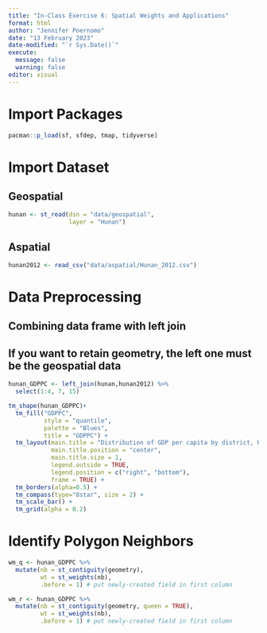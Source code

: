 ```yaml
---
title: "In-Class Exercise 6: Spatial Weights and Applications"
format: html
author: "Jennifer Poernomo"
date: "13 February 2023"
date-modified: "`r Sys.Date()`"
execute: 
  message: false
  warning: false
editor: visual
---
```


# Import Packages

```r
pacman::p_load(sf, sfdep, tmap, tidyverse)
```

# Import Dataset

## Geospatial

```r
hunan <- st_read(dsn = "data/geospatial", 
                 layer = "Hunan")
```

## Aspatial

```r
hunan2012 <- read_csv("data/aspatial/Hunan_2012.csv")
```

# Data Preprocessing

## Combining data frame with left join

::: callout-tip
## If you want to retain geometry, the left one must be the geospatial data
:::

```r
hunan_GDPPC <- left_join(hunan,hunan2012) %>%
  select(1:4, 7, 15)
```

```r
tm_shape(hunan_GDPPC)+
  tm_fill("GDPPC", 
          style = "quantile", 
          palette = "Blues",
          title = "GDPPC") +
  tm_layout(main.title = "Distribution of GDP per capita by district, Hunan Province",
            main.title.position = "center",
            main.title.size = 1,
            legend.outside = TRUE,
            legend.position = c("right", "bottom"),
            frame = TRUE) +
  tm_borders(alpha=0.5) +
  tm_compass(type="8star", size = 2) +
  tm_scale_bar() +
  tm_grid(alpha = 0.2)
```

# Identify Polygon Neighbors

```r
wm_q <- hunan_GDPPC %>%
  mutate(nb = st_contiguity(geometry),
         wt = st_weights(nb),
         .before = 1) # put newly-created field in first column
```

```r
wm_r <- hunan_GDPPC %>%
  mutate(nb = st_contiguity(geometry, queen = TRUE),
         wt = st_weights(nb),
         .before = 1) # put newly-created field in first column
```
